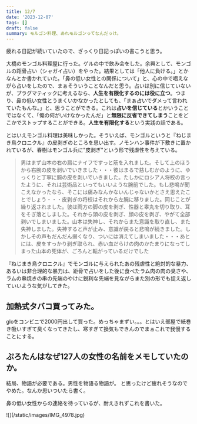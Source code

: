 ```yaml
---
title: 12/7
date: '2023-12-07'
tags: []
draft: false
summary: モルゴン料理、あれモルゴンってなんだっけ。
---
```

疲れる日記が続いていたので、ざっくり日記っぽいの書こうと思う。

大橋のモンゴル料理屋に行った。ゲルの中で飲み会をした。余興として、モンゴルの距骨占い（シャガイ占い）をやった。結果としては「他人に負ける。」とかなんとか書かれていた。「鼻の低い女性との関係について」と、心の中で唱えながら占いをしたので、まぁそういうことなんだと思う。占いは別に信じていないが、プラグマティックに考えるなら、**人生を有限化するのには役に立つ**。つまり、鼻の低い女性とうまくいかなかったとしても、「まぁ占いでダメって言われていたもんな。」と、思うことができる。これは**占いを信じている**とかいうことではなくて、「俺の何がいけなかったんだ」と**無限に反省できてしまう**ことをどこかでストップすることができる。**人生を有限化する**という実践の話である。

とはいえモンゴル料理は美味しかった。そういえば、モンゴルというと『ねじまき鳥クロニクル』の皮剥ぎのところを思い出す。ノモンハン事件が下敷きに置かれているが、春樹はモンゴル兵に"皮剥ぎ"という形で残虐性を与えている。

>男はまず山本の右の肩にナイフですっと筋を入れました。そして上のほうから右腕の皮を剥いでいきました・・・彼はまるで慈しむかのように、ゆっくりと丁寧に腕の皮を剥いでいきました。たしかにロシア人将校の言ったように、それは芸術品といってもいいような腕前でした。もし悲鳴が聞こえなかったなら、そこには痛みなんかないんじゃないかとさえ思えたことでしょう・・・皮剥ぎの将校はそれから左腕に移りました。同じことが繰り返されました。彼は両方の脚の皮を剥ぎ、性器と睾丸を切り取り、耳をそぎ落としました。それから頭の皮を剥ぎ、顔の皮を剥ぎ、やがて全部剥いでしまいました。山本は失神し、それからまた意識を取り直し、また失神しました。失神すると声が止み、意識が戻ると悲鳴が続きました。しかしその声もだんだん弱くなり、ついには消えてしまいました・・・あとには、皮をすっかり剥ぎ取られ、赤い血だらけの肉のかたまりになってしまった山本の死体が、ごろんと転がっているだけでした

『ねじまき鳥クロニクル』でモンゴルに与えられたあの残虐性と絶対的な暴力、あるいは非合理的な暴力は、距骨で占いをした後に食べたラム肉の肉の臭さや、ラムの串焼きの串の先端のやけに鋭利な先端を見ながらまた別の形でも捉え返していいような気がしてきた。

## 加熱式タバコ買ってみた。
gloをコンビニで2000円出して買った。めっちゃまずい。。。とはいえ部屋で紙巻き吸いすぎて臭くなってきたし、寒すぎて換気もできんのでまぁこれで我慢することにする。

## ぷろたんはなぜ127人の女性の名前をメモしていたのか。
結局、物語が必要である。男性を物語る物語が。
と思ったけど疲れそうなのでやめた。なんか思いついたら書く。


鼻の低い女性からの連絡を待っているが、耐えきれずこれを書いた。
<div class="w-auto h-full">
    ![](/static/images/IMG_4978.jpg)
</div>